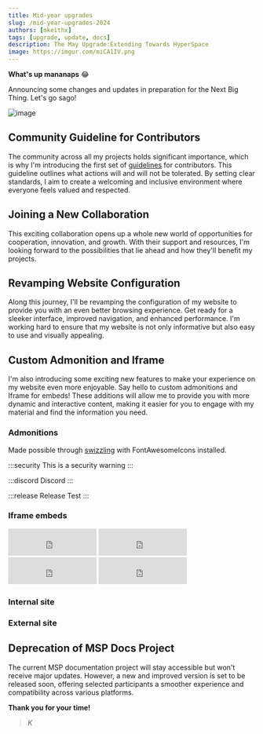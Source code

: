 ```yaml
---
title: Mid-year upgrades
slug: /mid-year-upgrades-2024
authors: [mkeithx]
tags: [upgrade, update, docs]
description: The May Upgrade:Extending Towards HyperSpace
image: https://imgur.com/miCA1IV.png
---
```



<!-- # Exciting Updates and Changes Ahead! -->

<!-- **Hey there!**  -->

**What's up mananaps** 😂 

Announcing some changes and updates in preparation for the Next Big Thing. Let's go sago!

<!-- Get ready for some major changes and updates as I gear up for React 19 on [this very website](/). But that's not all – I've got some thrilling news to share, including some significant enhancements to the website's configuration. Let's dive in and explore what's coming your way! -->

![image](https://imgur.com/miCA1IV.png)

<!-- truncate -->

## Community Guideline for Contributors

The community across all my projects holds significant importance, which is why I'm introducing the first set of [guidelines](/docs/contributing) for contributors. This guideline outlines what actions will and will not be tolerated. By setting clear standards, I aim to create a welcoming and inclusive environment where everyone feels valued and respected.

<!-- My website's community is incredibly important to me, which is why I'm introducing it's first [community guideline](/docs/contributing) for contributors. This guideline outlines our expectations for behavior, contributions, and interactions within our community. By setting clear standards, I aim to create a welcoming and inclusive environment where everyone feels valued and respected. -->

## Joining a New Collaboration

<!-- I'm delighted to announce that I'm teaming up with a new platform!  -->

This exciting collaboration opens up a whole new world of opportunities for cooperation, innovation, and growth. With their support and resources, I'm looking forward to the possibilities that lie ahead and how they'll benefit my projects.

## Revamping Website Configuration

Along this journey, I'll be revamping the configuration of my website to provide you with an even better browsing experience. Get ready for a sleeker interface, improved navigation, and enhanced performance. I'm working hard to ensure that my website is not only informative but also easy to use and visually appealing.

## Custom Admonition and Iframe

I'm also introducing some exciting new features to make your experience on my website even more enjoyable. Say hello to custom admonitions and Iframe for embeds! These additions will allow me to provide you with more dynamic and interactive content, making it easier for you to engage with my material and find the information you need.


### Admonitions

Made possible through [swizzling](https://docusaurus.io/docs/swizzling) with FontAwesomeIcons installed.


:::security
This is a security warning
:::

:::discord
Discord 
:::

:::release
Release Test
::: 


### Iframe embeds

<IframeWindow url="https://www.timeanddate.com/worldclock/fullscreen.html?n=145" />


<iframe src="https://free.timeanddate.com/clock/i9ddm2hg/n137/fn6/fs16/fcf09/tc000/ftb/pa8/tt0/tw1/ta1/tb4" frameborder="0" width="180" height="55"></iframe>
<iframe src="https://free.timeanddate.com/clock/i9ddm2hg/n64/fn6/fs16/fcff0/tc000/ftb/pa8/tt0/tw1/ta1/tb4" frameborder="0" width="180" height="55"></iframe>
<iframe src="https://free.timeanddate.com/clock/i9ddm2hg/n80/fn6/fs16/fc0ff/tc000/ftb/pa8/tt0/tw1/ta1/tb4" frameborder="0" width="180" height="55"></iframe>
<iframe src="https://free.timeanddate.com/clock/i9ddm2hg/n179/fn6/fs16/fc0f9/tc000/ftb/pa8/tt0/tw1/ta1/tb4" frameborder="0" width="180" height="55"></iframe>




### Internal site

<IframeWindow url="/?docusaurus-theme=dark" />


<IframeWindow url="/cosmos/solar-system/moons/phases-of-the-moon/?docusaurus-theme=light" />

### External site

<IframeWindow url="https://kitiplex.github.io/" />

<IframeWindow url="https://facebook.github.io/" />

<div className="video-container">

<IframeWindow url="https://www.youtube.com/embed/1uYWYWPc9HU" />

</div>



## Deprecation of MSP Docs Project

The current MSP documentation project will stay accessible but won't receive major updates. However, a new and improved version is set to be released soon, offering selected participants a smoother experience and compatibility across various platforms.


<!-- I've made the difficult decision to deprecate the MSP Docs project on my website. While this may come as a disappointment to some, rest assured that existing documentation will remain available for reference. I'm committed to supporting my users through this transition and exploring new avenues for documentation in the future. -->

<!-- With my focus shifting to new initiatives and opportunities, I've made the difficult decision to deprecate the MSP Docs project on my website. While this may come as a disappointment to some, rest assured that existing documentation will remain available for reference. I'm committed to supporting my users through this transition and exploring new avenues for documentation in the future. -->

<!-- However, a new and improved version is set to release soon, offering selected participants a smoother experience and compatibility across various platforms.  -->

<!-- ## Wrapping Up

Exciting times lie ahead as I prepare for React 19 and embark on this new chapter with my collaborator. From revamping my website's configuration to introducing new community guidelines, there's a lot to look forward to. Thank you for being part of my journey, and stay tuned for more updates as we continue to innovate and grow together! -->

**Thank you for your time!**

> _K_